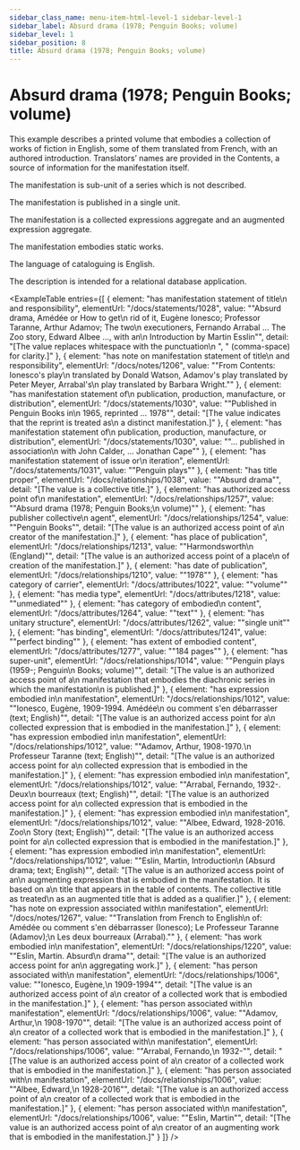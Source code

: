 ```yaml
---
sidebar_class_name: menu-item-html-level-1 sidebar-level-1
sidebar_label: Absurd drama (1978; Penguin Books; volume)
sidebar_level: 1
sidebar_position: 8
title: Absurd drama (1978; Penguin Books; volume)
---
```


# Absurd drama (1978; Penguin Books; volume)

This example describes a printed volume that embodies a collection of works of
              fiction in English, some of them translated from French, with an authored
              introduction. Translators’ names are provided in the Contents, a source of information
              for the manifestation itself.

The manifestation is sub-unit of a series which is not described.

The manifestation is published in a single unit.

The manifestation is a collected expressions aggregate and an augmented expression
              aggregate.

The manifestation embodies static works.

The language of cataloguing is English.

The description is intended for a relational database application.

<ExampleTable
  entries={[
    {
      element: "has manifestation statement of title\n                      and responsibility",
      elementUrl: "/docs/statements/1028",
      value: "\"Absurd drama, Amédée or How to get\n                    rid of it, Eugène Ionesco; Professor Taranne, Arthur Adamov; The two\n                    executioners, Fernando Arrabal … The Zoo story, Edward Albee …, with an\n                    Introduction by Martin Esslin\"",
      detail: "[The value replaces whitespace with the punctuation\n                      \", \" (comma-space) for clarity.]"
    },
    {
      element: "has note on manifestation statement of title\n                    and responsibility",
      elementUrl: "/docs/notes/1206",
      value: "\"From Contents: Ionesco's play\n                  translated by Donald Watson, Adamov's play translated by Peter Meyer, Arrabal's\n                  play translated by Barbara Wright.\""
    },
    {
      element: "has manifestation statement of\n                      publication, production, manufacture, or distribution",
      elementUrl: "/docs/statements/1030",
      value: "\"Published in Penguin Books in\n                    1965, reprinted … 1978\"",
      detail: "[The value indicates that the reprint is treated as\n                      a distinct manifestation.]"
    },
    {
      element: "has manifestation statement of\n                    publication, production, manufacture, or distribution",
      elementUrl: "/docs/statements/1030",
      value: "\"… published in association\n                  with John Calder, … Jonathan Cape\""
    },
    {
      element: "has manifestation statement of issue or\n                    iteration",
      elementUrl: "/docs/statements/1031",
      value: "\"Penguin plays\""
    },
    {
      element: "has title proper",
      elementUrl: "/docs/relationships/1038",
      value: "\"Absurd drama\"",
      detail: "[The value is a collective title.]"
    },
    {
      element: "has authorized access point of\n                      manifestation",
      elementUrl: "/docs/relationships/1257",
      value: "\"Absurd drama (1978; Penguin Books;\n                    volume)\""
    },
    {
      element: "has publisher collective\n                    agent",
      elementUrl: "/docs/relationships/1254",
      value: "\"Penguin Books\"",
      detail: "[The value is an authorized access point of a\n                      creator of the manifestation.]"
    },
    {
      element: "has place of publication",
      elementUrl: "/docs/relationships/1213",
      value: "\"Harmondsworth\n                    (England)\"",
      detail: "[The value is an authorized access point of a place\n                      of creation of the manifestation.]"
    },
    {
      element: "has date of publication",
      elementUrl: "/docs/relationships/1210",
      value: "\"1978\""
    },
    {
      element: "has category of carrier",
      elementUrl: "/docs/attributes/1022",
      value: "\"volume\""
    },
    {
      element: "has media type",
      elementUrl: "/docs/attributes/1218",
      value: "\"unmediated\""
    },
    {
      element: "has category of embodied\n                  content",
      elementUrl: "/docs/attributes/1264",
      value: "\"text\""
    },
    {
      element: "has unitary structure",
      elementUrl: "/docs/attributes/1262",
      value: "\"single unit\""
    },
    {
      element: "has binding",
      elementUrl: "/docs/attributes/1241",
      value: "\"perfect binding\""
    },
    {
      element: "has extent of embodied content",
      elementUrl: "/docs/attributes/1277",
      value: "\"184 pages\""
    },
    {
      element: "has super-unit",
      elementUrl: "/docs/relationships/1014",
      value: "\"Penguin plays (1959-; Penguin\n                    Books; volume)\"",
      detail: "[The value is an authorized access point of a\n                      manifestation that embodies the diachronic series in which the manifestation\n                      is published.]"
    },
    {
      element: "has expression embodied in\n                      manifestation",
      elementUrl: "/docs/relationships/1012",
      value: "\"Ionesco, Eugène, 1909-1994. Amédée\n                    ou comment s'en débarrasser (text; English)\"",
      detail: "[The value is an authorized access point for a\n                      collected expression that is embodied in the manifestation.]"
    },
    {
      element: "has expression embodied in\n                      manifestation",
      elementUrl: "/docs/relationships/1012",
      value: "\"Adamov, Arthur, 1908-1970.\n                    Professeur Taranne (text; English)\"",
      detail: "[The value is an authorized access point for a\n                      collected expression that is embodied in the manifestation.]"
    },
    {
      element: "has expression embodied in\n                      manifestation",
      elementUrl: "/docs/relationships/1012",
      value: "\"Arrabal, Fernando, 1932-. Deux\n                    bourreaux (text; English)\"",
      detail: "[The value is an authorized access point for a\n                      collected expression that is embodied in the manifestation.]"
    },
    {
      element: "has expression embodied in\n                      manifestation",
      elementUrl: "/docs/relationships/1012",
      value: "\"Albee, Edward, 1928-2016. Zoo\n                    Story (text; English)\"",
      detail: "[The value is an authorized access point for a\n                      collected expression that is embodied in the manifestation.]"
    },
    {
      element: "has expression embodied in\n                      manifestation",
      elementUrl: "/docs/relationships/1012",
      value: "\"Eslin, Martin, Introduction\n                    (Absurd drama; text; English)\"",
      detail: "[The value is an authorized access point of an\n                      augmenting expression that is embodied in the manifestation. It is based on a\n                      title that appears in the table of contents. The collective title as treated\n                      as an augmented title that is added as a qualifier.]"
    },
    {
      element: "has note on expression associated with\n                    manifestation",
      elementUrl: "/docs/notes/1267",
      value: "\"Translation from French to English\n                  of: Amédée ou comment s'en débarrasser (Ionesco); Le Professeur Taranne (Adamov);\n                  Les deux bourreaux (Arrabal).\""
    },
    {
      element: "has work embodied in\n                      manifestation",
      elementUrl: "/docs/relationships/1220",
      value: "\"Eslin, Martin. Absurd\n                    drama\"",
      detail: "[The value is an authorized access point for an\n                      aggregating work.]"
    },
    {
      element: "has person associated with\n                      manifestation",
      elementUrl: "/docs/relationships/1006",
      value: "\"Ionesco, Eugène,\n                    1909-1994\"",
      detail: "[The value is an authorized access point of a\n                      creator of a collected work that is embodied in the manifestation.]"
    },
    {
      element: "has person associated with\n                      manifestation",
      elementUrl: "/docs/relationships/1006",
      value: "\"Adamov, Arthur,\n                    1908-1970\"",
      detail: "[The value is an authorized access point of a\n                      creator of a collected work that is embodied in the manifestation.]"
    },
    {
      element: "has person associated with\n                      manifestation",
      elementUrl: "/docs/relationships/1006",
      value: "\"Arrabal, Fernando,\n                    1932-\"",
      detail: "[The value is an authorized access point of a\n                      creator of a collected work that is embodied in the manifestation.]"
    },
    {
      element: "has person associated with\n                      manifestation",
      elementUrl: "/docs/relationships/1006",
      value: "\"Albee, Edward,\n                    1928-2016\"",
      detail: "[The value is an authorized access point of a\n                      creator of a collected work that is embodied in the manifestation.]"
    },
    {
      element: "has person associated with\n                      manifestation",
      elementUrl: "/docs/relationships/1006",
      value: "\"Eslin, Martin\"",
      detail: "[The value is an authorized access point of a\n                      creator of an augmenting work that is embodied in the manifestation.]"
    }
  ]}
/>
